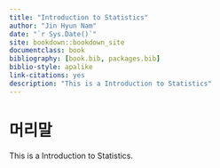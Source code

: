 --- 
title: "Introduction to Statistics"
author: "Jin Hyun Nam"
date: "`r Sys.Date()`"
site: bookdown::bookdown_site
documentclass: book
bibliography: [book.bib, packages.bib]
biblio-style: apalike
link-citations: yes
description: "This is a Introduction to Statistics"
---

# 머리말 {-}

This is a Introduction to Statistics.
